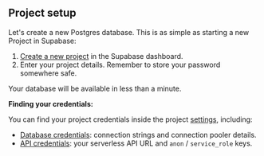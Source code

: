 
## Project setup

Let's create a new Postgres database. This is as simple as starting a new Project in Supabase:

1. [Create a new project](https://database.new/) in the Supabase dashboard.
1. Enter your project details. Remember to store your password somewhere safe.

Your database will be available in less than a minute.

**Finding your credentials:**

You can find your project credentials inside the project [settings](https://supabase.com/dashboard/project/_/settings/), including:

- [Database credentials](https://supabase.com/dashboard/project/_/settings/database): connection strings and connection pooler details.
- [API credentials](https://supabase.com/dashboard/project/_/settings/database): your serverless API URL and `anon` / `service_role` keys.
